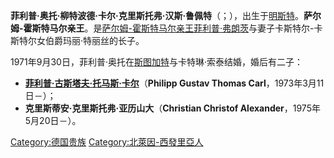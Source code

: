 {{blpunsourced|time=2015-05-01T04:01:45+00:00}}
{{expand|time=2015-05-01T04:01:45+00:00}}
'''菲利普·奥托·柳特波德·卡尔·克里斯托弗·汉斯·鲁佩特'''（{{lang-de|'''Philipp Otto Luitpold Karl Christoph Hans Ruppert'''}}；{{bd|1938年|6月2日}}），出生于[[明斯特|明斯特]]。'''萨尔姆-霍斯特马尔亲王'''。是[[上萨尔姆统治者列表|萨尔姆-霍斯特马尔亲王]][[菲利普·弗朗茨_(萨尔姆-霍斯特马尔)|菲利普·弗朗茨]]与妻子卡斯特尔-卡斯特尔女伯爵玛丽·特丽丝的长子。

1971年9月30日，菲利普·奥托在[[斯图加特|斯图加特]]与卡特琳·索泰结婚，婚后有二子：
*[[菲利普_(萨尔姆-霍斯特马尔)|'''菲利普·古斯塔夫·托马斯·卡尔''']]（'''Philipp Gustav Thomas Carl'''，1973年3月11日－）；
*'''克里斯蒂安·克里斯托弗·亚历山大'''（'''Christian Christof Alexander'''，1975年5月20日－）。

[[Category:德国贵族|Category:德国贵族]]
[[Category:北萊因-西發里亞人|Category:北萊因-西發里亞人]]